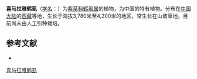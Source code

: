 {{Speciesbox
| name = 喜马拉雅鹤虱
| status = 
| status_system = 
| image =
| genus = Lappula
| species = himalayensis
| authority = C. J. Wang
}}

'''喜马拉雅鹤虱'''（[[学名|学名]]：{{lang|la|''Lappula himalayensis''}}）为[[紫草科|紫草科]][[鹤虱属|鹤虱属]]的植物，为中国的特有植物。分布在[[中国大陆|中国大陆]]的[[西藏|西藏]]等地，生长于海拔3,780米至4,200米的地区，常生长在山坡草地，目前尚未由人工引种栽培。

== 参考文献 ==
<div class="references-small">
* {{cite web| url =http://www.bioinfo.cn/db05/KmzwSpecies.php?action=view&id=2499| title =喜马拉雅鹤虱| work =《中国高等植物数据库全库》| publisher =中国科学院微生物研究所| author =昆明植物研究所| accessdate =2009-02-23| deadurl =yes| archiveurl =https://web.archive.org/web/20160305053442/http://www.bioinfo.cn/db05/KmzwSpecies.php?action=view&id=2499| archivedate =2016-03-05}}
</div>
{{Taxonbar|from=Q10923707}}

[[Category:鹤虱属|喜马拉雅鹤虱]]


{{植物小作品}}